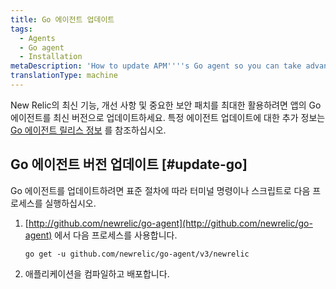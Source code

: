 ```yaml
---
title: Go 에이전트 업데이트
tags:
  - Agents
  - Go agent
  - Installation
metaDescription: 'How to update APM''''s Go agent so you can take advantage of the latest features, enhancements, and important security patches.'
translationType: machine
---
```


New Relic의 최신 기능, 개선 사항 및 중요한 보안 패치를 최대한 활용하려면 앱의 Go 에이전트를 최신 버전으로 업데이트하세요. 특정 에이전트 업데이트에 대한 추가 정보는 [Go 에이전트 릴리스 정보](/docs/release-notes/agent-release-notes/go-release-notes) 를 참조하십시오.

## Go 에이전트 버전 업데이트 [#update-go]

Go 에이전트를 업데이트하려면 표준 절차에 따라 터미널 명령이나 스크립트로 다음 프로세스를 실행하십시오.

1. [http://github.com/newrelic/go-agent](http://github.com/newrelic/go-agent) 에서 다음 프로세스를 사용합니다.

   ```
   go get -u github.com/newrelic/go-agent/v3/newrelic
   ```

2. 애플리케이션을 컴파일하고 배포합니다.